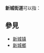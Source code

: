 '''新城街道'''可以指：
{{PRC admin/disambig|14/01/08/009/000|15/05/02/022/000|15/22/02/002/000|21/01/81/005/000|21/03/03/011/000|21/06/81/003/000|21/12/82/001/000|23/09/02/002/000|32/09/02/053/000|33/04/11/002/000|34/10/03/001/000|37/07/05/009/000|37/09/83/001/000|37/15/24/002/000|41/01/08/001/000|41/08/11/009/000|41/14/03/004/000|41/16/23/001/000|41/16/25/003/000|43/31/30/003/000|44/08/82/003/000|44/14/21/001/000|61/05/81/001/000|61/09/02/002/000|62/09/02/004/000|65/28/01/004/000|65/29/01/004/000|65/29/23/003/000|65/42/01/003/000|65/90/01/001/000}}

==參見==
*[[新城镇|新城镇]]
*[[新城鄉|新城鄉]]

{{dab|cat=四字乡级行政区划消歧义}}
